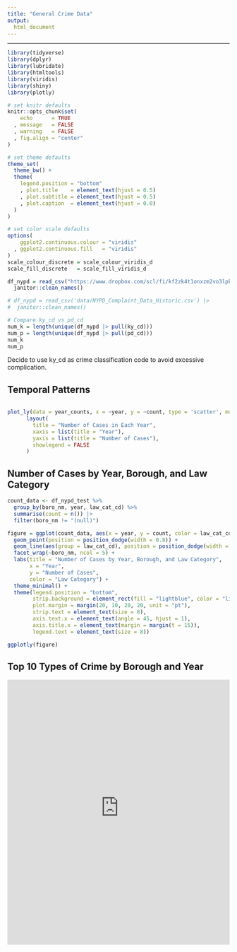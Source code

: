 ```yaml
---
title: "General Crime Data"
output: 
  html_document
---
```


------------------------------------------------------------------------

```r
library(tidyverse)
library(dplyr)
library(lubridate)
library(htmltools)
library(viridis)
library(shiny)
library(plotly)

# set knitr defaults
knitr::opts_chunk$set(
    echo      = TRUE
  , message   = FALSE
  , warning   = FALSE
  , fig.align = "center"
)

# set theme defaults
theme_set(
  theme_bw() +
  theme(
    legend.position = "bottom"
    , plot.title    = element_text(hjust = 0.5)
    , plot.subtitle = element_text(hjust = 0.5)    
    , plot.caption  = element_text(hjust = 0.0)
  )
)

# set color scale defaults
options(
    ggplot2.continuous.colour = "viridis"
  , ggplot2.continuous.fill   = "viridis"
)
scale_colour_discrete = scale_colour_viridis_d
scale_fill_discrete   = scale_fill_viridis_d
```

```r
df_nypd = read_csv("https://www.dropbox.com/scl/fi/kf2zk4t1onxzm2vo3lpkq/NYPD_Complaint_Data_Historic.csv?rlkey=ly36vi9v66sno80eir6rohlwn&dl=1", na = "(null)") |>
  janitor::clean_names()

# df_nypd = read_csv('data/NYPD_Complaint_Data_Historic.csv') |>
#  janitor::clean_names()

```

```r
# Compare ky_cd vs pd_cd
num_k = length(unique(df_nypd |> pull(ky_cd)))
num_p = length(unique(df_nypd |> pull(pd_cd)))
num_k
num_p
```
Decide to use ky_cd as crime classification code to avoid excessive complication.


## Temporal Patterns

```r

```


```r
plot_ly(data = year_counts, x = ~year, y = ~count, type = 'scatter', mode = 'markers+lines', marker = list(color = viridis(6))) %>%
      layout(
        title = "Number of Cases in Each Year",
        xaxis = list(title = "Year"),
        yaxis = list(title = "Number of Cases"),
        showlegend = FALSE
      )
```

## Number of Cases by Year, Borough, and Law Category

```r
count_data <- df_nypd_test %>%
  group_by(boro_nm, year, law_cat_cd) %>%
  summarise(count = n()) |>
  filter(boro_nm != "(null)")

figure = ggplot(count_data, aes(x = year, y = count, color = law_cat_cd)) +
  geom_point(position = position_dodge(width = 0.8)) +
  geom_line(aes(group = law_cat_cd), position = position_dodge(width = 0.8)) +
  facet_wrap(~boro_nm, ncol = 5) +
  labs(title = "Number of Cases by Year, Borough, and Law Category",
       x = "Year",
       y = "Number of Cases",
       color = "Law Category") +
  theme_minimal() +
  theme(legend.position = "bottom",
        strip.background = element_rect(fill = "lightblue", color = "lightblue"),
        plot.margin = margin(20, 10, 20, 20, unit = "pt"),
        strip.text = element_text(size = 8),
        axis.text.x = element_text(angle = 45, hjust = 1),
        axis.title.x = element_text(margin = margin(t = 15)),
        legend.text = element_text(size = 8))

ggplotly(figure)

```

## Top 10 Types of Crime by Borough and Year

<iframe height="600" width="100%" frameborder="no" src=" https://xinyi-anna-shang.shinyapps.io/Top10CrimetTypes/">

</iframe>
